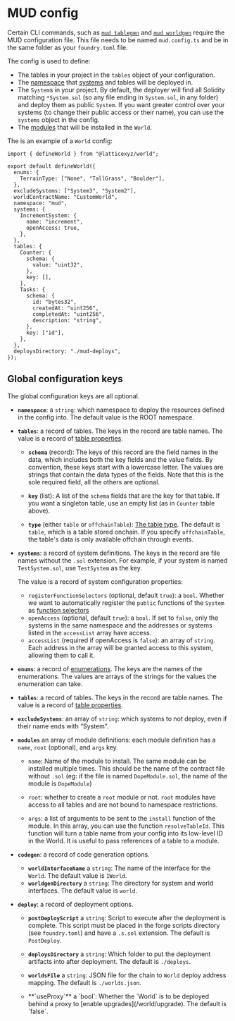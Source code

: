 # MUD config

Certain CLI commands, such as [`mud tablegen`](/cli/tablegen) and [`mud worldgen`](/cli/worldgen) require the MUD configuration file.
This file needs to be named `mud.config.ts` and be in the same folder as your `foundry.toml` file.

The config is used to define:

- The tables in your project in the `tables` object of your configuration.
- The [namespace](/world/namespaces-access-control) that [systems](/world/systems) and tables will be deployed in.
- The `System`s in your project.
  By default, the deployer will find all Solidity matching `*System.sol` (so any file ending in `System.sol`, in any folder) and deploy them as public `System`.
  If you want greater control over your systems (to change their public access or their name), you can use the `systems` object in the config.
- The [modules](/world/modules) that will be installed in the `World`.

The is an example of a `World` config:

```tsx
import { defineWorld } from "@latticexyz/world";

export default defineWorld({
  enums: {
    TerrainType: ["None", "TallGrass", "Boulder"],
  },
  excludeSystems: ["System3", "System2"],
  worldContractName: "CustomWorld",
  namespace: "mud",
  systems: {
    IncrementSystem: {
      name: "increment",
      openAccess: true,
    },
  },
  tables: {
    Counter: {
      schema: {
        value: "uint32",
      },
      key: [],
    },
    Tasks: {
      schema: {
        id: "bytes32",
        createdAt: "uint256",
        completedAt: "uint256",
        description: "string",
      },
      key: ["id"],
    },
  },
  deploysDirectory: "./mud-deploys",
});
```

## Global configuration keys

The global configuration keys are all optional.

- **`namespace`**: a `string`: which namespace to deploy the resources defined in the config into.
  The default value is the ROOT namespace.

- **`tables`**: a record of tables. The keys in the record are table names.
  The value is a record of [table properties](https://github.com/latticexyz/mud/blob/main/packages/store/ts/config/storeConfig.ts#L110-L135).

  - **`schema`** (record):
    The keys of this record are the field names in the data, which includes both the key fields and the value fields.
    By convention, these keys start with a lowercase letter.
    The values are strings that contain the data types of the fields.
    Note that this is the sole required field, all the others are optional.

  - **`key`** (list):
    A list of the `schema` fields that are the key for that table.
    If you want a singleton table, use an empty list (as in `Counter` table above).

  - **`type`** (either `table` or `offchainTable`): [The table type](/store/tables#types-of-tables).
    The default is `table`, which is a table stored onchain.
    If you specify `offchainTable`, the table's data is only available offchain through events.

- **`systems`**: a record of system definitions. The keys in the record are file names without the `.sol` extension. For example, if your system is named `TestSystem.sol`, use `TestSystem` as the key.

  The value is a record of system configuration properties:

  - `registerFunctionSelectors` (optional, default `true`): a `bool`.
    Whether we want to automatically register the `public` functions of the `System` as
    [function selectors](/world/function-selectors)
  - `openAccess` (optional, default `true`): a `bool`.
    If set to `false`, only the systems in the same namespace and the addresses or systems listed in the `accessList` array have access.
  - `accessList` (required if openAccess is `false`): an array of `string`. Each address in the array will be granted access to this system, allowing them to call it.

- **`enums`**: a record of [enumerations](https://solidity-by-example.org/enum/).
  The keys are the names of the enumerations.
  The values are arrays of the strings for the values the enumeration can take.

- **`tables`**: a record of tables. The keys in the record are table names.
  The value is a record of [table properties](https://github.com/latticexyz/mud/blob/main/packages/store/ts/config/storeConfig.ts#L110-L135).

- **`excludeSystems`**: an array of `string`: which systems to not deploy, even if their name ends with “System”.

- **`modules`** an array of module definitions: each module definition has a `name`, `root` (optional), and `args` key.

  - `name`: Name of the module to install. The same module can be installed multiple times. This should be the name of the contract file without `.sol` (eg: if the file is named `DopeModule.sol`, the name of the module is `DopeModule`)

  - `root`: whether to create a `root` module or not. `root` modules have access to all tables and are not bound to namespace restrictions.

  - `args`: a list of arguments to be sent to the `install` function of the module. In this array, you can use the function `resolveTableId`. This function will turn a table name from your config into its low-level ID in the World. It is useful to pass references of a table to a module.

- **`codegen`**: a record of code generation options.

  - **`worldInterfaceName`** a `string`: The name of the interface for the `World`.
    The default value is `IWorld`.
  - **`worldgenDirectory`** a `string`: The directory for system and world interfaces.
    The default value is `world`.

- **`deploy`**: a record of deployment options.

  - **`postDeployScript`** a `string`: Script to execute after the deployment is complete.
    This script must be placed in the forge scripts directory (see `foundry.toml`) and have a `.s.sol` extension.
    The default is `PostDeploy`.

  - **`deploysDirectory`** a `string`: Which folder to put the deployment artifacts into after deployment.
    The default is `./deploys`.

  - **`worldsFile`** a `string`: JSON file for the chain to `World` deploy address mapping.
    The default is `./worlds.json`.

  - <a id="useProxy" />
    **`useProxy`** a `bool`: Whether the `World` is to be deployed behind a proxy to [enable upgrades](/world/upgrade). The
    default is `false`.
